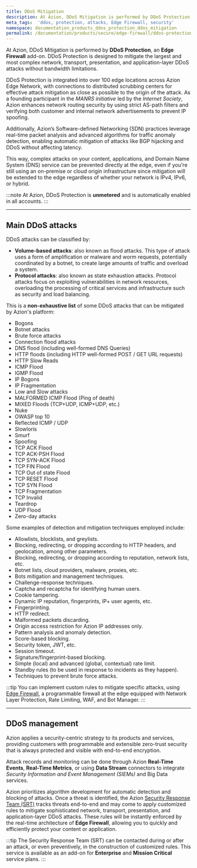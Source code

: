 ```yaml
---
title: DDoS Mitigation
description: At Azion, DDoS Mitigation is performed by DDoS Protection, an Edge Firewall add-on.
meta_tags:  'ddos, protection, attacks, Edge Firewall, security'
namespace: documentation_products_ddos_protection_ddos_mitigation
permalink: /documentation/products/secure/edge-firewall/ddos-protection/ddos-mitigation/
---
```



At Azion, DDoS Mitigation is performed by **DDoS Protection**, an **Edge Firewall** add-on. DDoS Protection is designed to mitigate the largest and most complex network, transport, presentation, and application-layer DDoS attacks without bandwidth limitations.

DDoS Protection is integrated into over 100 edge locations across Azion Edge Network, with connections to distributed scrubbing centers for effective attack mitigation as close as possible to the origin of the attack. As a founding participant in the *MANRS initiative* led by the *Internet Society*, Azion enhances network routing security by using strict AS-path filters and verifying both customer and internal network advertisements to prevent IP spoofing.

Additionally, Azion’s Software-defined Networking (SDN) practices leverage real-time packet analysis and advanced algorithms for traffic anomaly detection, enabling automatic mitigation of attacks like BGP hijacking and DDoS without affecting latency.

This way, complex attacks on your content, applications, and Domain Name System (DNS) service can be prevented directly at the edge, even if you're still using an on-premise or cloud origin infrastructure since mitigation will be extended to the edge regardless of whether your network is IPv4, IPv6, or hybrid.

:::note
At Azion, DDoS Protection is **unmetered** and is automatically enabled in all accounts.
:::

<LinkButton link="/en/documentation/products/secure/edge-firewall/ddos-protection/" label="Go to DDoS Protection" severity="secondary" target="_blank" />

---

## Main DDoS attacks

DDoS attacks can be classified by: 

- **Volume-based attacks**: also known as flood attacks. This type of attack uses a form of amplification or malware and worm requests, potentially coordinated by a botnet, to create large amounts of traffic and overload a system.
- **Protocol attacks**: also known as state exhaustion attacks. Protocol attacks focus on exploiting vulnerabilities in network resources, overloading the processing of critical services and infrastructure such as security and load balancing.

This is a **non-exhaustive list** of some DDoS attacks that can be mitigated by Azion's platform:

* Bogons
* Botnet attacks
* Brute force attacks
* Connection flood attacks
* DNS flood (including well-formed DNS Queries)
* HTTP floods (including HTTP well-formed POST / GET URL requests)
* HTTP Slow Reads
* ICMP Flood
* IGMP Flood
* IP Bogons
* IP Fragmentation
* Low and Slow attacks
* MALFORMED ICMP Flood (Ping of death)
* MIXED Floods (TCP+UDP, ICMP+UDP, etc.)
* Nuke
* OWASP top 10
* Reflected ICMP / UDP
* Slowloris
* Smurf
* Spoofing
* TCP ACK Flood
* TCP ACK-PSH Flood
* TCP SYN-ACK Flood
* TCP FIN Flood
* TCP Out of state Flood
* TCP RESET Flood
* TCP SYN Flood
* TCP Fragmentation
* TCP Invalid
* Teardrop
* UDP Flood
* Zero-day attacks

Some examples of detection and mitigation techniques employed include:

* Allowlists, blocklists, and greylists.
* Blocking, redirecting, or dropping according to HTTP headers, and geolocation, among other parameters.
* Blocking, redirecting, or dropping according to reputation, network lists, etc.
* Botnet lists, cloud providers, malware, proxies, etc.
* Bots mitigation and management techniques.
* Challenge-response techniques.
* Captcha and recaptcha for identifying human users.
* Cookie tampering.
* Dynamic IP reputation, fingerprints, IP+ user agents, etc.
* Fingerprinting.
* HTTP redirect.
* Malformed packets discarding.
* Origin access restriction for Azion IP addresses only.
* Pattern analysis and anomaly detection.
* Score-based blocking.
* Security token, JWT, etc.
* Session timeout.
* Signature/fingerprint-based blocking.
* Simple (local) and advanced (global, contextual) rate limit.
* Standby rules (to be used in response to incidents as they happen).
* Techniques to prevent brute force attacks.

:::tip
You can implement custom rules to mitigate specific attacks, using [Edge Firewall](/en/documentation/products/secure/edge-firewall/), a programmable firewall at the edge equipped with Network Layer Protection, Rate Limiting, WAF, and Bot Manager.
:::

---

## DDoS management

Azion applies a security-centric strategy to its products and services, providing customers with programmable and extensible zero-trust security that is always protected and visible with end-to-end encryption. 

Attack records and monitoring can be done through Azion **Real-Time Events**, **Real-Time Metrics**, or using **Data Stream** connectors to integrate *Security Information and Event Management (SIEMs)* and Big Data services.

Azion prioritizes algorithm development for automatic detection and blocking of attacks. Once a threat is identified, the Azion [Security Response Team (SRT)](/en/documentation/services/security-response-team/) tracks threats end-to-end and may come to apply customized rules to mitigate sophisticated network, transport, presentation, and application-layer DDoS attacks. These rules will be instantly enforced by the real-time architecture of **Edge Firewall**, allowing you to quickly and efficiently protect your content or application.

:::tip
The Security Response Team (SRT) can be contacted during or after an attack, or even preventively, in the construction of customized rules. This service is available as an add-on for **Enterprise** and **Mission Critical** service plans.
:::